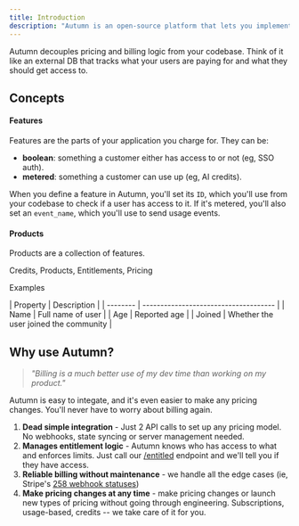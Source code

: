```yaml
---
title: Introduction
description: "Autumn is an open-source platform that lets you implement any pricing model you want."
---
```


Autumn decouples pricing and billing logic from your codebase. Think of it like an external DB that tracks what your users are paying for and what they should get access to.

## Concepts

#### Features

Features are the parts of your application you charge for. They can be:

- **boolean**: something a customer either has access to or not (eg, SSO auth).
- **metered**: something a customer can use up (eg, AI credits).

When you define a feature in Autumn, you'll set its `ID`, which you'll use from your codebase to check if a user has access to it. If it's metered, you'll also set an `event_name`, which you'll use to send usage events.

#### Products

Products are a collection of features.

Credits, Products, Entitlements, Pricing

Examples

<Accordion title="Credit-based product">
  | Property | Description | | -------- | -------------------------------------
  | | Name | Full name of user | | Age | Reported age | | Joined | Whether the
  user joined the community |
</Accordion>

## Why use Autumn?

> _"Billing is a much better use of my dev time than working on my product."_

Autumn is easy to integate, and it's even easier to make any pricing changes. You'll never have to worry about billing again.

1. **Dead simple integration** - Just 2 API calls to set up any pricing model. No webhooks, state syncing or server management needed.
2. **Manages entitlement logic** - Autumn knows who has access to what and enforces limits. Just call our [/entitled](/api-reference/entitled) endpoint and we'll tell you if they have access.
3. **Reliable billing without maintenance** - we handle all the edge cases (ie, Stripe's [258 webhook statuses](https://docs.stripe.com/api/events/types))
4. **Make pricing changes at any time** - make pricing changes or launch new types of pricing without going through engineering. Subscriptions, usage-based, credits -- we take care of it for you.
